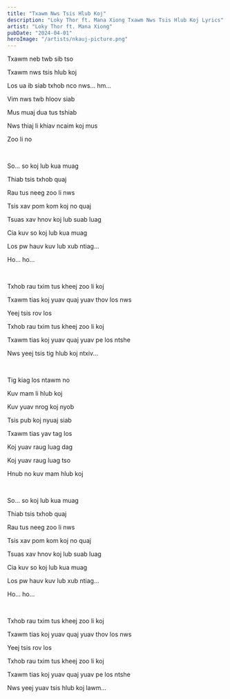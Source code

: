 ```yaml
---
title: "Txawm Nws Tsis Hlub Koj"
description: "Loky Thor ft. Mana Xiong Txawm Nws Tsis Hlub Koj Lyrics"
artist: "Loky Thor ft. Mana Xiong"
pubDate: "2024-04-01"
heroImage: "/artists/nkauj-picture.png"
---
```


Txawm neb twb sib tso

Txawm nws tsis hlub koj

Los ua ib siab txhob nco nws... hm...

Vim nws twb hloov siab

Mus muaj dua tus tshiab

Nws thiaj li khiav ncaim koj mus

Zoo li no

<br />

So... so koj lub kua muag

Thiab tsis txhob quaj

Rau tus neeg zoo li nws

Tsis xav pom kom koj no quaj

Tsuas xav hnov koj lub suab luag

Cia kuv so koj lub kua muag

Los pw hauv kuv lub xub ntiag...

Ho... ho...

<br />

Txhob rau txim tus kheej zoo li koj

Txawm tias koj yuav quaj yuav thov los nws

Yeej tsis rov los

Txhob rau txim tus kheej zoo li koj

Txawm tias koj yuav quaj yuav pe los ntshe

Nws yeej tsis tig hlub koj ntxiv...

<br />

Tig kiag los ntawm no

Kuv mam li hlub koj

Kuv yuav nrog koj nyob

Tsis pub koj nyuaj siab

Txawm tias yav tag los

Koj yuav raug luag dag

Koj yuav raug luag tso

Hnub no kuv mam hlub koj

<br />

So... so koj lub kua muag

Thiab tsis txhob quaj

Rau tus neeg zoo li nws

Tsis xav pom kom koj no quaj

Tsuas xav hnov koj lub suab luag

Cia kuv so koj lub kua muag

Los pw hauv kuv lub xub ntiag...

Ho... ho...

<br />

Txhob rau txim tus kheej zoo li koj

Txawm tias koj yuav quaj yuav thov los nws

Yeej tsis rov los

Txhob rau txim tus kheej zoo li koj

Txawm tias koj yuav quaj yuav pe los ntshe

Nws yeej yuav tsis hlub koj lawm...
